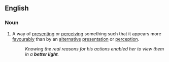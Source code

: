 ==English==

===Noun===
{{en-noun|?}}

# {{lb|en|figuratively}} A way of [[presenting]] or [[perceiving]] something such that it appears more [[favourably]] than by an [[alternative]] [[presentation]] or [[perception]].
#: ''Knowing the real reasons for his actions enabled her to view them in a '''better light'''.''